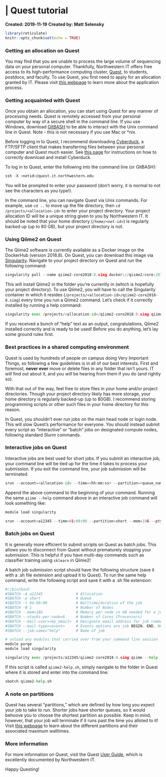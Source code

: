# | Quest tutorial
**Created: 2019-11-19**
**Created by: Matt Selensky**

```r
library(reticulate)
knitr::opts_chunk$set(echo = TRUE)
```

### Getting an allocation on Quest

You may find that you are unable to process the large volume of sequencing data on your personal computer. Thankfully, Northwestern IT offers free access to its high-performance computing cluster, [Quest](https://www.it.northwestern.edu/research/user-services/quest/), to students, postdocs, and faculty. To use Quest, you first need to apply for an allocation granted by IT. Please visit [this webpage](https://www.it.northwestern.edu/research/user-services/quest/allocation-guidelines.html) to learn more about the application process.

### Getting acquainted with Quest

Once you obtain an allocation, you can start using Quest for any manner of processing needs. Quest is remotely accessed from your personal computer by way of a secure shell in the command line. If you use Windows, download [GitBASH](https://gitforwindows.org/) to be able to interact with the Unix command line in Quest. Note - this is not necessary if you use Mac or *nix.

Before logging in to Quest, I recommend downloading [Cyberduck](https://cyberduck.io/), a FTP/SFTP client that makes transferring files between your personal computer and Quest much easier. See [this page](https://kb.northwestern.edu/internal/70521) for instructions on how to correctly download and install Cyberduck.

To log in to Quest, enter the following into the command line (or GitBASH):

```python
ssh -X <netid>@quest.it.northwestern.edu
```

You will be prompted to enter your password (don't worry, it is normal to not see the characters as you type!).

In the command line, you can navigate Quest via Unix commands. For example, use ```cd ..``` to move up the file directory, then ```cd /projects/<allocation-id>``` to enter your project directory. Your project allocation ID will be a unique string given to you by Northwestern IT. It should be noted that your home directory (```/home/<net-id>```) is regularly backed up (up to 80 GB), but your project directory is not.

### Using Qiime2 on Quest

The Qiime2 software is currently available as a Docker image on the DockerHub (version 2018.8). On Quest, you can download this image via [Singularity](https://kb.northwestern.edu/using-singularity-on-quest). Navigate to your project directory on Quest and run the following command:

```python
singularity pull --name qiime2-core2018-8.simg docker://qiime2/core:2018.8
```

This will install Qiime2 in the folder you're currently in (which is hopefully your project directory). To use Qiime2, you will have to call the Singularity container in which it resides (```/projects/<allocation-id>/qiime2-core2018-8.simg```) every time you run a Qiime2 command. Let's check if it correctly installed by running a help command:

```python
singularity exec /projects/<allocation-id>/qiime2-core2018-8.simg qiime --help
```

If you received a bunch of "help" text as an output, congratulations, Qiime2 installed correctly and is ready to be used! Before you do anything, let's lay some ground rules first.

### Best practices in a shared computing environment

Quest is used by hundreds of people on campus doing Very Important Things, so following a few guidelines is in all of our best interests. First and foremost, **never ever** move or delete files in any folder that isn't yours. IT *will* find out about it, and you *will* be hearing from them if you do (and rightly so). 

With that out of the way, feel free to store files in your home and/or project directories. Though your project directory likely has more storage, your home directory is regularly backed-up (up to 80GB). I recommend storing programming scripts or other such files in your home directory for this reason.

In Quest, you shouldn't ever run jobs on the main head node or login node. This will slow Quest's performance for everyone. You should instead submit every script as "interactive" or "batch" jobs on designated compute nodes, following standard Slurm commands. 

### Interactive jobs on Quest

Interactive jobs are best used for short jobs. If you submit an interactive job, your command line will be tied up for the time it takes to process your submission. If you exit the command line, your job submission will be terminated. 

```python
srun --account=<allocation-id> --time=<hh:mm:ss> --partition=<queue_name> --mem=<memory per node>G --pty bash -l
```

Append the above command to the beginning of your command. Running the same ```qiime --help``` command above in an interactive job command will look something like:

```python
module load singularity

srun --account=a12345 --time=01:00:00 --partition=short --mem=18G --pty bash -l singularity exec /projects/<allocation-id>/qiime2-core2018-8.simg qiime --help
```

### Batch jobs on Quest

It is generally more efficient to submit scripts on Quest as batch jobs. This allows you to disconnect from Quest without prematurely stopping your submission. This is helpful if you have multi-day commands such as classifier training using ```sklearn``` in Qiime2!

A batch job submission script should have the following structure (save it with a .sh file extension and upload it to Quest). To run the same help command, write the following script and save it with a .sh file extension:

```python
#!/bin/bash
#SBATCH -A a12345               # Allocation
#SBATCH -p short                # Queue
#SBATCH -t 04:00:00             # Walltime/duration of the job
#SBATCH -N 1                    # Number of Nodes
#SBATCH --mem=18G               # Memory per node in GB needed for a job. Also see --mem-per-cpu
#SBATCH --ntasks-per-node=6     # Number of Cores (Processors)
#SBATCH --mail-user=<my_email>  # Designate email address for job communications
#SBATCH --mail-type=<event>     # Events options are job BEGIN, END, NONE, FAIL, REQUEUE
#SBATCH --job-name="help"       # Name of job

# unload any modules that carried over from your command line session
module purge
module load singularity

singularity exec /projects/a12345/qiime2-core2018-8.simg qiime --help
```

If this script is called ```qiime2-help.sh```, simply navigate to the folder in Quest where it is stored and enter into the command line:
```python
sbatch qiime2-help.sh
```

### A note on partitions

Quest has several "partitions," which are defined by how long you expect your job to take to run. Shorter jobs have shorter queues, so it would behoove you to choose the shortest partition as possible. Keep in mind, however, that your job will terminate if it runs past the time you alloted to it! Visit [this webpage](https://kb.northwestern.edu/quest-partitions-queues) to learn about the different partitions and their associated maximum walltimes.

### More information
For more information on Quest, visit the Quest [User Guide](https://kb.northwestern.edu/quest), which is excellently documented by Northwestern IT.

Happy Questing!
